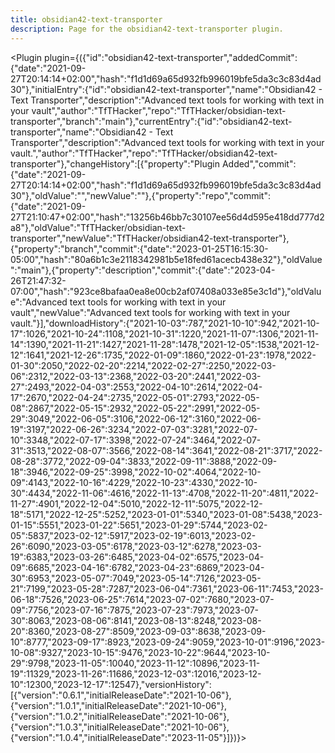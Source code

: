 ---
title: obsidian42-text-transporter
description: Page for the obsidian42-text-transporter plugin.
---


<Plugin plugin={({"id":"obsidian42-text-transporter","addedCommit":{"date":"2021-09-27T20:14:14+02:00","hash":"f1d1d69a65d932fb996019bfe5da3c3c83d4ad30"},"initialEntry":{"id":"obsidian42-text-transporter","name":"Obsidian42 - Text Transporter","description":"Advanced text tools for working with text in your vault","author":"TfTHacker","repo":"TfTHacker/obsidian-text-transporter","branch":"main"},"currentEntry":{"id":"obsidian42-text-transporter","name":"Obsidian42 - Text Transporter","description":"Advanced text tools for working with text in your vault.","author":"TfTHacker","repo":"TfTHacker/obsidian42-text-transporter"},"changeHistory":[{"property":"Plugin Added","commit":{"date":"2021-09-27T20:14:14+02:00","hash":"f1d1d69a65d932fb996019bfe5da3c3c83d4ad30"},"oldValue":"","newValue":""},{"property":"repo","commit":{"date":"2021-09-27T21:10:47+02:00","hash":"13256b46bb7c30107ee56d4d595e418dd777d2a8"},"oldValue":"TfTHacker/obsidian-text-transporter","newValue":"TfTHacker/obsidian42-text-transporter"},{"property":"branch","commit":{"date":"2023-01-25T16:15:30-05:00","hash":"80a6b1c3e2118342981b5e18fed61acecb438e32"},"oldValue":"main"},{"property":"description","commit":{"date":"2023-04-26T21:47:32-07:00","hash":"923ce8bafaa0ea8e00cb2af07408a033e85e3c1d"},"oldValue":"Advanced text tools for working with text in your vault","newValue":"Advanced text tools for working with text in your vault."}],"downloadHistory":{"2021-10-03":787,"2021-10-10":942,"2021-10-17":1026,"2021-10-24":1108,"2021-10-31":1220,"2021-11-07":1306,"2021-11-14":1390,"2021-11-21":1427,"2021-11-28":1478,"2021-12-05":1538,"2021-12-12":1641,"2021-12-26":1735,"2022-01-09":1860,"2022-01-23":1978,"2022-01-30":2050,"2022-02-20":2214,"2022-02-27":2250,"2022-03-06":2312,"2022-03-13":2368,"2022-03-20":2441,"2022-03-27":2493,"2022-04-03":2553,"2022-04-10":2614,"2022-04-17":2670,"2022-04-24":2735,"2022-05-01":2793,"2022-05-08":2867,"2022-05-15":2932,"2022-05-22":2991,"2022-05-29":3049,"2022-06-05":3106,"2022-06-12":3160,"2022-06-19":3197,"2022-06-26":3234,"2022-07-03":3281,"2022-07-10":3348,"2022-07-17":3398,"2022-07-24":3464,"2022-07-31":3513,"2022-08-07":3566,"2022-08-14":3641,"2022-08-21":3717,"2022-08-28":3772,"2022-09-04":3833,"2022-09-11":3888,"2022-09-18":3946,"2022-09-25":3998,"2022-10-02":4064,"2022-10-09":4143,"2022-10-16":4229,"2022-10-23":4330,"2022-10-30":4434,"2022-11-06":4616,"2022-11-13":4708,"2022-11-20":4811,"2022-11-27":4901,"2022-12-04":5010,"2022-12-11":5075,"2022-12-18":5171,"2022-12-25":5252,"2023-01-01":5340,"2023-01-08":5438,"2023-01-15":5551,"2023-01-22":5651,"2023-01-29":5744,"2023-02-05":5837,"2023-02-12":5917,"2023-02-19":6013,"2023-02-26":6090,"2023-03-05":6178,"2023-03-12":6278,"2023-03-19":6383,"2023-03-26":6485,"2023-04-02":6575,"2023-04-09":6685,"2023-04-16":6782,"2023-04-23":6869,"2023-04-30":6953,"2023-05-07":7049,"2023-05-14":7126,"2023-05-21":7199,"2023-05-28":7287,"2023-06-04":7361,"2023-06-11":7453,"2023-06-18":7526,"2023-06-25":7614,"2023-07-02":7680,"2023-07-09":7756,"2023-07-16":7875,"2023-07-23":7973,"2023-07-30":8063,"2023-08-06":8141,"2023-08-13":8248,"2023-08-20":8360,"2023-08-27":8509,"2023-09-03":8638,"2023-09-10":8777,"2023-09-17":8923,"2023-09-24":9059,"2023-10-01":9196,"2023-10-08":9327,"2023-10-15":9476,"2023-10-22":9644,"2023-10-29":9798,"2023-11-05":10040,"2023-11-12":10896,"2023-11-19":11329,"2023-11-26":11686,"2023-12-03":12016,"2023-12-10":12300,"2023-12-17":12547},"versionHistory":[{"version":"0.6.1","initialReleaseDate":"2021-10-06"},{"version":"1.0.1","initialReleaseDate":"2021-10-06"},{"version":"1.0.2","initialReleaseDate":"2021-10-06"},{"version":"1.0.3","initialReleaseDate":"2021-10-06"},{"version":"1.0.4","initialReleaseDate":"2023-11-05"}]})}></Plugin>